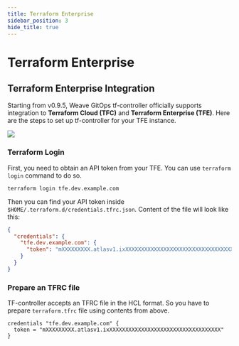 ```yaml
---
title: Terraform Enterprise
sidebar_position: 3
hide_title: true
---
```


# Terraform Enterprise

## Terraform Enterprise Integration

Starting from v0.9.5, Weave GitOps tf-controller officially supports integration to **Terraform Cloud (TFC)** and 
**Terraform Enterprise (TFE)**. Here are the steps to set up tf-controller for your TFE instance.

![](./tfe_integration_01.png)

### Terraform Login

First, you need to obtain an API token from your TFE. You can use `terraform login` command to do so.

```shell
terraform login tfe.dev.example.com
```

Then you can find your API token inside `$HOME/.terraform.d/credentials.tfrc.json`.
Content of the file will look like this:

```json
{
  "credentials": {
    "tfe.dev.example.com": {
      "token": "mXXXXXXXXX.atlasv1.ixXXXXXXXXXXXXXXXXXXXXXXXXXXXXXXXXXXX"
    }
  }
}
```

### Prepare an TFRC file
TF-controller accepts an TFRC file in the HCL format. So you have to prepare `terraform.tfrc` file using contents from above.
```hcl
credentials "tfe.dev.example.com" {
  token = "mXXXXXXXXX.atlasv1.ixXXXXXXXXXXXXXXXXXXXXXXXXXXXXXXXXXXX"
}
```